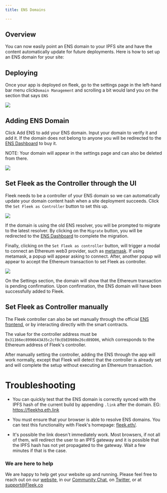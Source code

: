 ```yaml
---
title: ENS Domains

---
```


## Overview

You can now easily point an ENS domain to your IPFS site and have the content automatically update for future deployments. Here is how to set up an ENS domain for your site:

## Deploying

Once your app is deployed on fleek, go to the settings page in the left-hand bar menu click`Domain Management` and scrolling a bit would land you on the section that says `ENS`

![](/images/ens1.png)


## Adding ENS Domain

Click Add ENS to add your ENS domain. Input your domain to verify it and add it. If the domain does not belong to anyone you will be redirected to the [ENS Dashboard](https://app.ens.domains) to buy it.

NOTE: Your domain will appear in the settings page and can also be deleted from there.

![](/images/ens2.png)

## Set Fleek as the Controller through the UI

Fleek needs to be a controller of your ENS domain so we can automatically update your domain content hash when a site deployment succeeds. Click the `Set Fleek as Controller` button to set this up.

![](/images/ens3.png)

If the domain is using the old ENS resolver, you will be prompted to migrate to the latest resolver. By clicking on the `Migrate` button, you will be redirected to the [ENS Dashboard](https://app.ens.domains) to complete the migration.

Finally, clicking on the `Set Fleek as controller` button, will trigger a modal to connect an Ethereum web3 provider, such as [metamask](https://metamask.io/). If using metamask, a popup will appear asking to connect. After, another popup will appear to accept the Ethereum transaction to set Fleek as controller.

![](/images/ens4.png)

On the Settings section, the domain will show that the Ethereum transaction is pending confirmation. Upon confirmation, the ENS domain will have been successfully added to Fleek. 

## Set Fleek as Controller manually
The Fleek controller can also be set manually through the official [ENS frontend](https://app.ens.domains), or by interacting directly with the smart contracts.

The value for the controller address must be `0x31166ec8996643A35c2cf8cEbED980e26cd89D06`, which corresponds to the Ethereum address of Fleek's controller.

After manually setting the controller, adding the ENS through the app will work normally, except that Fleek will detect that the controller is already set and will complete the setup without executing an Ethereum transaction.

# Troubleshooting
* You can quickly test that the ENS domain is correctly synced with the IPFS hash of the current build by appending `.link` after the domain. EG: <https://fleekhq.eth.link>

* You must ensure that your browser is able to resolve ENS domains. You can test this functionality with Fleek's homepage: [fleek.eth/](https://fleek.eth/).

* It's possible the link doesn't immediately work. Most browsers, if not all of them, will redirect the user to an IPFS gateway and it is possible that the IPFS hash has not yet propagated to the gateway. Wait a few minutes if that is the case.

### We are here to help

We are happy to help get your website up and running. Please feel free to reach out on our [website](https://Fleek.co), in our [Community Chat](https://join.slack.com/t/fleek-public/shared_invite/zt-bxna7y1d-PbVdut4rgHt5jM6Zjg9g9A), on [Twitter](https://twitter.com/FleekHQ), or at support@Fleek.co